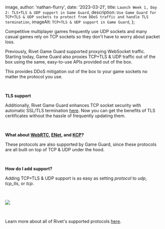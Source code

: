 
  image,
  author: 'nathan-flurry',
  date: '2023-03-21',
  title: `Launch Week 1, Day 2: TLS+TLS & UDP support in Game Guard`,
  description: `Use Game Guard for TCP+TLS & UDP sockets to protect from DDoS traffic and handle TLS termination`,
  imageAlt: `TCP+TLS & UDP support in Game Guard`,
};


Competitive multiplayer games frequently use UDP sockets and many casual games rely on TCP sockets so they don't have to worry about packet loss.

Previously, Rivet Game Guard supported proxying WebSocket traffic. Starting today, Game Guard also proxies TCP+TLS & UDP traffic out of the box using the same, easy-to-use APIs provided out of the box.

This provides DDoS mitigation out of the box to your game sockets no matter the protocol you use.

‍

**TLS support**

Additionally, Rivet Game Guard enhances TCP socket security with automatic SSL/TLS termination [here](https://docs.rivet.gg/serverless-lobbies/concepts/game-guard#ssl-tls-termination). Now you can get the benefits of TLS certificates without the hassle of frequently updating them.

‍

**What about **[**WebRTC**](https://webrtc.org/)**, **[**ENet**](http://sauerbraten.org/enet/)**, and **[**KCP**](https://github.com/skywind3000/kcp/blob/master/README.en.md)**?**

These protocols are also supported by Game Guard, since these protocols are all built on top of TCP & UDP under the hood.

‍

**How do I add support?**

Adding TCP+TLS & UDP support is as easy as setting *protocol* to *udp*, *tcp\_tls*, or *tcp*.

‍

![](https://uploads-ssl.webflow.com/63c5a99869556daf7e8d7e4c/64168eea36dcd3667de957c7_ray-so-export%20\(15\).png)

‍

Learn more about all of Rivet's supported protocols [here](https://docs.rivet.gg/serverless-lobbies/concepts/protocols).

      
